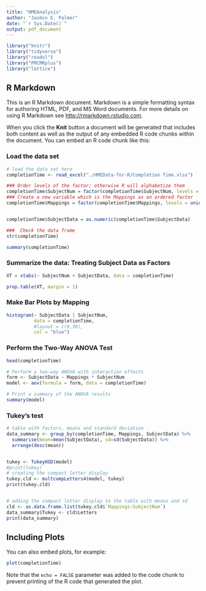 ```yaml
---
title: "HMEAnalysis"
author: "Jasmin E. Palmer"
date: "`r Sys.Date()`"
output: pdf_document
---
```


```r

library("knitr")
library("tidyverse")
library("readxl")
library("PMCMRplus")
library("lattice")

```

## R Markdown

This is an R Markdown document. Markdown is a simple formatting syntax for authoring HTML, PDF, and MS Word documents. For more details on using R Markdown see <http://rmarkdown.rstudio.com>.

When you click the **Knit** button a document will be generated that includes both content as well as the output of any embedded R code chunks within the document. You can embed an R code chunk like this:


### Load the data set 
```r
# load the data set here
completionTime <- read_excel("./HMEData-for-R/Completion Time.xlsx")
```



```r
### Order levels of the factor; otherwise R will alphabetize them
completionTime$SubjectNum = factor(completionTime$SubjectNum, levels = unique(completionTime$SubjectNum))
### Create a new variable which is the Mappings as an ordered factor
completionTime$Mappings = factor(completionTime$Mappings, levels = unique(completionTime$Mappings))


completionTime$SubjectData = as.numeric(completionTime$SubjectData)

###  Check the data frame
str(completionTime)

summary(completionTime)
```


### Summarize the data: Treating Subject Data as Factors
```r
XT = xtabs(~ SubjectNum + SubjectData, data = completionTime)

prop.table(XT, margin = 1)
```

### Make Bar Plots by Mapping
```r
histogram(~ SubjectData | SubjectNum,
          data = completionTime,
          #layout = c(0,30),
          col = "blue")

```

### Perform the Two-Way ANOVA Test
```r

head(completionTime)

# Perform a two-way ANOVA with interaction effects
form <- SubjectData ~ Mappings * SubjectNum
model <- aov(formula = form, data = completionTime)

# Print a summary of the ANOVA results
summary(model)

```

### Tukey's test
```r
# table with factors, means and standard deviation
data_summary <- group_by(completionTime, Mappings, SubjectData) %>%
  summarise(mean=mean(SubjectData), sd=sd(SubjectData)) %>%
  arrange(desc(mean))


tukey <- TukeyHSD(model)
#print(tukey)
# creating the compact letter display
tukey.cld <- multcompLetters4(model, tukey)
print(tukey.cld)


# adding the compact letter display to the table with means and sd
cld <- as.data.frame.list(tukey.cld$`Mappings:SubjectNum`)
data_summary$Tukey <- cld$Letters
print(data_summary)
```


## Including Plots

You can also embed plots, for example:

```r
plot(completionTime)
```

Note that the `echo = FALSE` parameter was added to the code chunk to prevent printing of the R code that generated the plot.
